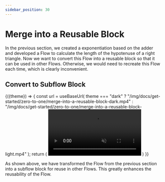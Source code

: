 ```yaml
---
sidebar_position: 30
---
```



# Merge into a Reusable Block

In the previous section, we created a exponentiation based on the adder and developed a Flow to calculate the length of the hypotenuse of a right triangle. Now we want to convert this Flow into a reusable block so that it can be used in other Flows. Otherwise, we would need to recreate this Flow each time, which is clearly inconvenient.

## Convert to Subflow Block

 <ThemedComponent>
  {({theme}) => {
    const url = useBaseUrl(
      theme === "dark"
        ? "/img/docs/get-started/zero-to-one/merge-into-a-reusable-block-dark.mp4"
        : "/img/docs/get-started/zero-to-one/merge-into-a-reusable-block-light.mp4"
    );
    return (
      <video controls muted autoPlay loop style={{ width: "100%" }}>
        <source src={url} type="video/mp4" />
      </video>
    )
  }}
</ThemedComponent>

As shown above, we have transformed the Flow from the previous section into a subflow block for reuse in other Flows. This greatly enhances the reusability of the Flow.